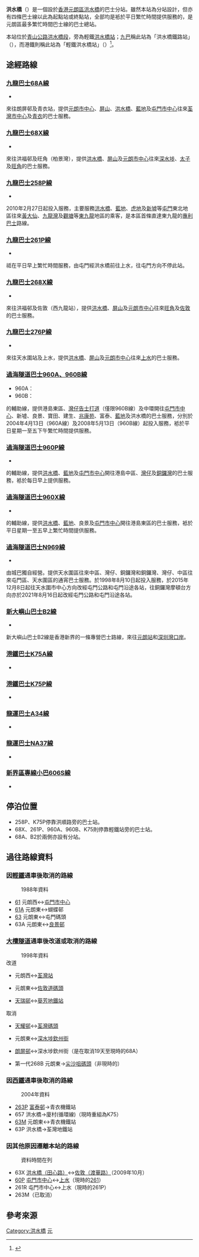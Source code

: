<!--編輯前注意：此站為普通巴士站，總站用途只適用於繁忙時間，加上沒有官方文獻顯示此站為巴士總站，因此本站並不是巴士總站，只能分辨為起／終點站。-->
{{about|位於青山公路的洪水橋巴士站|位於田心路的巴士站|洪水橋田心路 (巴士站)|位於洪元路的巴士總站|洪水橋（洪元路）巴士總站}}
{{Infobox HK Bus terminus 
| image         = HungSHuiKiuBusStop 2020.jpg
| name          = 洪水橋
| engname       = Hung Shui Kiu
| district      = [[元朗區|元朗區]]
| area          = '''九龍巴士'''<br />-屏山／洪水橋
| street        = [[洪水橋|洪水橋]][[青山公路|青山公路]]
| opendate      = 
| terminate     = 
| via           = 九巴：{{KMB|68A}}、{{KMB|68X}}、{{KMB|258P}}、{{KMB|268X}}、{{KMB|276P}}、{{CHT|960A}}、{{CHT|960B}}、{{CHT|960P}}、{{CHT|960X}}<br />龍運：{{LWB|A34}}、{{LWB|NA37}}<br />城巴：{{CHT|N969}}<br />港鐵巴士：[[港鐵巴士K75A線|K75A]]、[[港鐵巴士K75P線|K75P]]<br />嶼巴：[[嶼巴B2線|B2]]<br />往來元朗至佐敦道的紅色小巴
| feeder        = [[香港輕鐵|輕鐵]][[洪水橋站_(輕鐵)|洪水橋站]]<br />（610、614、615、751）
| nearbystreets = [[洪水橋大街|洪水橋大街]]
| nearbysights  = 
| notes         = 雙向普通巴士站
| alternative   = 洪水橋鐵路站
| bgcolor       = green 
| fontcolor     = white
}}
'''洪水橋'''（{{lang-en|'''Hung Shui Kiu'''}}）是一個設於[[香港|香港]][[元朗區|元朗區]][[洪水橋|洪水橋]]的巴士分站。雖然本站為分站設計，但亦有四條巴士線以此為起點站或終點站，全部均是袛於平日繁忙時間提供服務的，是元朗區最多繁忙時間巴士線的巴士總站。

本站位於[[青山公路#洪水橋段|青山公路洪水橋段]]，旁為輕鐵[[洪水橋站_(輕鐵)|洪水橋站]]；[[九巴|九巴]]稱此站為「洪水橋鐵路站」（{{lang-en|'''Hung Shui Kiu Railway Station'''}}），而港鐵則稱此站為「輕鐵洪水橋站」（{{lang-en|'''LR Hung Shui Kiu Stop'''}}）<ref>{{Cite web |url=http://www.mtr.com.hk/ch/customer/services/searchBusRouteDetails.php?routeID=K75 |title=存档副本 |access-date=2015-07-10 |archive-date=2021-03-29 |archive-url=https://web.archive.org/web/20210329174800/http://www.mtr.com.hk/ch/customer/services/searchBusRouteDetails.php?routeID=K75 |dead-url=no }}</ref>。

==途經路線==
===[[九龍巴士68A線|九龍巴士68A線]]===
*{{HK Bus Route KLNT|68A|inline}}
來往朗屏邨及青衣站，提供[[元朗市中心|元朗市中心]]、[[屏山_(香港)|屏山]]、[[洪水橋|洪水橋]]、[[藍地|藍地]]及[[屯門市中心|屯門市中心]]往來[[荃灣市中心|荃灣市中心]]及[[青衣島|青衣]]的巴士服務。

===[[九龍巴士68X線|九龍巴士68X線]]===
*{{HK Bus Route KLNT|68X|inline}}
來往洪福邨及旺角（柏景灣），提供[[洪水橋|洪水橋]]、[[屏山_(香港)|屏山]]及[[元朗市中心|元朗市中心]]往來[[深水埗|深水埗]]、[[太子_(香港)|太子]]及[[旺角|旺角]]的巴士服務。

===[[九龍巴士258P線|九龍巴士258P線]]===
*{{HK Bus Route KLNT|258P|inline}}
2010年2月27日起投入服務，主要服務[[洪水橋|洪水橋]]、[[藍地|藍地]]、[[虎地|虎地]]及[[新墟|新墟]]等[[屯門|屯門]]東北地區往來[[黃大仙_(香港地方)|黃大仙]]、[[九龍灣|九龍灣]]及[[觀塘|觀塘]]等[[東九龍|東九龍]]地區的乘客，是本區首條直達東九龍的[[專利巴士|專利巴士]]路線。

===[[九龍巴士261P線|九龍巴士261P線]]===
*{{HK Bus Route KLNT|261P|inline}}
祗在平日早上繁忙時間服務，由屯門經洪水橋前往上水，往屯門方向不停此站。

===[[九龍巴士268X線|九龍巴士268X線]]===
*{{HK Bus Route KLNT|268X|inline}}
來往洪福邨及佐敦（西九龍站），提供[[洪水橋|洪水橋]]、[[屏山_(香港)|屏山]]及[[元朗市中心|元朗市中心]]往來[[旺角|旺角]]及[[佐敦_(香港)|佐敦]]的巴士服務。

===[[九龍巴士276P線|九龍巴士276P線]]===
*{{HK Bus Route KLNT|276P|inline}}
來往天水圍站及上水，提供[[洪水橋|洪水橋]]、[[屏山_(香港)|屏山]]及[[元朗市中心|元朗市中心]]往來[[上水|上水]]的巴士服務。

===[[過海隧道巴士960A線|過海隧道巴士960A、960B線]]=== 
*960A：{{HK Bus Route Cross Harbour|960A|inline}}
*960B：{{HK Bus Route Cross Harbour|960B|inline}}
{{CHT|960}}的輔助線，提供港島東區、[[灣仔|灣仔]][[告士打道|告士打道]]（僅限960B線）及中環開往[[屯門市中心|屯門市中心]]、新墟、良景、寶田、建生、[[兆康苑|兆康苑]]、富泰、[[藍地|藍地]]及洪水橋的巴士服務，分別於2004年4月13日（960A線）及2008年5月13日（960B線）起投入服務，袛於平日星期一至五下午繁忙時間提供服務。

===[[過海隧道巴士960P線|過海隧道巴士960P線]]===
*{{HK Bus Route Cross Harbour|960P|inline}}
{{CHT|960}}的輔助線，提供[[洪水橋|洪水橋]]、[[藍地|藍地]]及[[屯門市中心|屯門市中心]]開往港島中區、[[灣仔|灣仔]]及[[銅鑼灣|銅鑼灣]]的巴士服務，袛於每日早上提供服務。

===[[過海隧道巴士960X線|過海隧道巴士960X線]]===
*{{HK Bus Route Cross Harbour|960X|inline}}
{{CHT|960}}的輔助線，提供[[洪水橋|洪水橋]]、[[藍地|藍地]]、良景及[[屯門市中心|屯門市中心]]開往港島東區的巴士服務，袛於平日星期一至五早上繁忙時間提供服務。

===[[過海隧道巴士N969線|過海隧道巴士N969線]]===
*{{HK Bus Route Cross Harbour|N969|inline}}
由城巴獨自經營。提供天水圍區往來中區、灣仔、銅鑼灣和銅鑼灣、灣仔、中區往來屯門區、天水圍區的通宵巴士服務。於1998年8月10日起投入服務，於2015年12月8日起往天水圍市中心方向改經屯門公路和屯門沿途各站，往銅鑼灣摩頓台方向亦於2021年8月16日起改經屯門公路和屯門沿途各站。

===[[新大嶼山巴士B2線|新大嶼山巴士B2線]]===
*{{HK Bus Route KLNT|B2|inline}}
新大嶼山巴士B2線是香港新界的一條專營巴士路線，來往[[元朗站_(屯馬綫)|元朗站]]和[[深圳灣口岸|深圳灣口岸]]。

===[[港鐵巴士K75A線|港鐵巴士K75A線]]===
*{{HK Bus Route KLNT|K75A|inline}}

===[[港鐵巴士K75P線|港鐵巴士K75P線]]===
*{{HK Bus Route KLNT|K75P|inline}}

===[[龍運巴士A34線|龍運巴士A34線]]===
*{{HK Bus Route Lantau|A34|inline}}

===[[龍運巴士NA37線|龍運巴士NA37線]]===
*{{HK Bus Route Lantau|NA37|inline}}

===[[新界區專線小巴606S線|新界區專線小巴606S線]]===
*{{HK MiniBus Route NT Show:606S|format=inline}}

==停泊位置==
*258P、K75P停靠洪順路旁的巴士站。
*68X、261P、960A、960B、K75則停靠輕鐵站旁的巴士站。
*68A、B2於兩側亦設有分站。

==過往路線資料==
===因[[香港輕鐵|輕鐵]]通車後取消的路線===
:1988年資料
*[[九龍巴士61線|61]] 元朗西↔[[屯門市中心|屯門市中心]]
*[[九龍巴士61A線|61A]] 元朗東↔蝴蝶邨
*[[九龍巴士63線|63]] 元朗東↔屯門碼頭
*63A 元朗東↔[[良景邨|良景邨]]

===[[大欖隧道|大欖隧道]]通車後改道或取消的路線===
:1998年資料
;改道
*{{KMB|68M}} 元朗西↔[[荃灣站|荃灣站]]
*{{KMB|N68}}元朗東↔[[佐敦道碼頭|佐敦道碼頭]]
*{{KMB|69M}} [[天瑞邨|天瑞邨]]↔[[葵芳地鐵站|葵芳地鐵站]]

;取消
*{{KMB|64M}} [[天耀邨|天耀邨]]↔[[荃灣碼頭|荃灣碼頭]]
*{{KMB|68}} 元朗東↔[[深水埗|深水埗]][[欽州街|欽州街]]
*{{KMB|68A}} [[朗屏邨|朗屏邨]]↔深水埗欽州街（是在取消19天至現時的68A）
*第一代268B 元朗東→[[尖沙咀天星碼頭|尖沙咀碼頭]]（非現時的{{KMB|268B}}）

===因[[西鐵|西鐵]]通車後取消的路線===
:2004年資料
*[[九龍巴士263P線|263P]] [[富泰邨|富泰邨]]→青衣機鐵站
*657 洪水橋→廈村(循環線)（現時重組為K75）
*[[九龍巴士63M線|63M]] 元朗東↔青衣機鐵站
*63P 洪水橋→荃灣地鐵站

===因其他原因遷離本站的路線===
:資料時間在列
*63X [[洪水橋（田心路）巴士總站|洪水橋（田心路）]]↔[[佐敦（渡華路）巴士總站|佐敦（渡華路）]]（2009年10月）
*[[九龍巴士60P線|60P]] [[屯門市中心|屯門市中心]]↔[[上水|上水]]（現時的[[九龍巴士261線|261]]）
*261R 屯門市中心↔上水（現時的261P）
* 263M（已取消）
== 參考來源 ==
{{reflist}}
{{香港元朗區巴士總站列表}}

[[Category:洪水橋|Category:洪水橋]]
[[Category:香港公共運輸交匯處|元]]